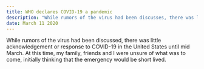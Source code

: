```yaml
---
title: WHO declares COVID-19 a pandemic
description: "While rumors of the virus had been discusses, there was little..."
date: March 11 2020
---
```


While rumors of the virus had been discussed, there was little acknowledgement or response to COVID-19 in the United States until mid March. At this time, my family, friends and I were unsure of what was to come, initially thinking that the emergency would be short lived.
